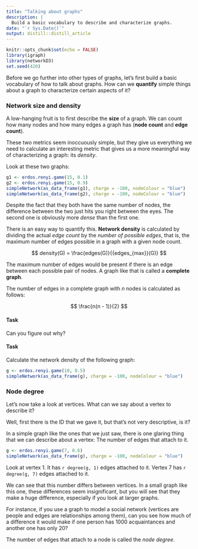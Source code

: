 ```yaml
---
title: "Talking about graphs"
description: |
  Build a basic vocabulary to describe and characterize graphs.
date: "`r Sys.Date()`"
output: distill::distill_article
---
```


```r
knitr::opts_chunk$set(echo = FALSE)
library(igraph)
library(networkD3)
set.seed(420)
```

Before we go further into other types of graphs, let's first build a basic vocabulary of how to talk about graphs.
How can we **quantify** simple things about a graph to characterize certain aspects of it?

### Network size and density

A low-hanging fruit is to first describe the **size** of a graph.
We can count how many nodes and how many edges a graph has (**node count** and **edge count**).

These two metrics seem inoccuously simple, but they give us everything we need to calculate an interesting metric that gives us a more meaningful way of characterizing a graph: its *density*.

Look at these two graphs:

```r
g1 <- erdos.renyi.game(15, 0.1)
g2 <- erdos.renyi.game(15, 0.9)
simpleNetwork(as_data_frame(g1), charge = -100, nodeColour = "blue")
simpleNetwork(as_data_frame(g2), charge = -100, nodeColour = "blue")
```

Despite the fact that they both have the same number of nodes, the difference between the two just hits you right between the eyes.
The second one is obviously more *dense* than the first one.

There is an easy way to quantify this.
**Network density** is calculated by dividing the actual *edge count* by the *number of possible edges*, that is, the maximum number of edges possible in a graph with a given node count.

$$
density(G) = \frac{edges(G)}{{edges_{max}}(G)}
$$

The maximum number of edges would be present if there is an edge between each possible pair of nodes.
A graph like that is called a **complete graph**.

The number of edges in a complete graph with $n$ nodes is calculated as follows:

$$
\frac{n(n - 1)}{2}
$$

#### Task

Can you figure out why?

#### Task

Calculate the network density of the following graph:

```r
g <- erdos.renyi.game(10, 0.5)
simpleNetwork(as_data_frame(g), charge = -100, nodeColour = "blue")
```



### Node degree

Let's now take a look at vertices.
What can we say about a vertex to describe it?

Well, first there is the ID that we gave it, but that's not very descriptive, is it?

In a simple graph like the ones that we just saw, there is one glaring thing that we can describe about a vertex:
The number of edges that attach to it.

```r
g <- erdos.renyi.game(7, 0.6)
simpleNetwork(as_data_frame(g), charge = -100, nodeColour = "blue")
```

Look at vertex 1.
It has `r degree(g, 1)` edges attached to it.
Vertex 7 has `r degree(g, 7)` edges attached to it.

We can see that this number differs between vertices.
In a small graph like this one, these differences seem insignificant, but you will see that they make a huge difference, especially if you look at larger graphs.

For instance, if you use a graph to model a social network (vertices are people and edges are relationships among them), can you see how much of a difference it would make if one person has 1000 acquaintances and another one has only 20?

The number of edges that attach to a node is called the *node degree*.